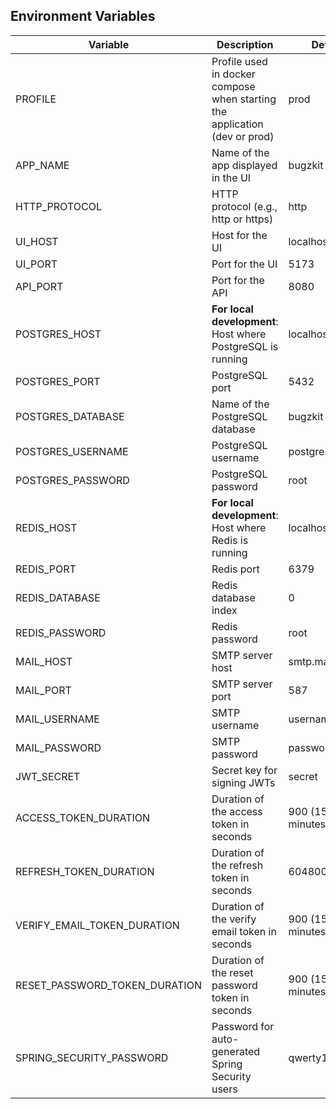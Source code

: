 ## Environment Variables

| Variable                      | Description                                                                | Default          |
| ----------------------------- | -------------------------------------------------------------------------- | ---------------- |
| PROFILE                       | Profile used in docker compose when starting the application (dev or prod) | prod             |
| APP_NAME                      | Name of the app displayed in the UI                                        | bugzkit          |
| HTTP_PROTOCOL                 | HTTP protocol (e.g., http or https)                                        | http             |
| UI_HOST                       | Host for the UI                                                            | localhost        |
| UI_PORT                       | Port for the UI                                                            | 5173             |
| API_PORT                      | Port for the API                                                           | 8080             |
| POSTGRES_HOST                 | **For local development**: Host where PostgreSQL is running                | localhost        |
| POSTGRES_PORT                 | PostgreSQL port                                                            | 5432             |
| POSTGRES_DATABASE             | Name of the PostgreSQL database                                            | bugzkit          |
| POSTGRES_USERNAME             | PostgreSQL username                                                        | postgres         |
| POSTGRES_PASSWORD             | PostgreSQL password                                                        | root             |
| REDIS_HOST                    | **For local development**: Host where Redis is running                     | localhost        |
| REDIS_PORT                    | Redis port                                                                 | 6379             |
| REDIS_DATABASE                | Redis database index                                                       | 0                |
| REDIS_PASSWORD                | Redis password                                                             | root             |
| MAIL_HOST                     | SMTP server host                                                           | smtp.mailgun.org |
| MAIL_PORT                     | SMTP server port                                                           | 587              |
| MAIL_USERNAME                 | SMTP username                                                              | username         |
| MAIL_PASSWORD                 | SMTP password                                                              | password         |
| JWT_SECRET                    | Secret key for signing JWTs                                                | secret           |
| ACCESS_TOKEN_DURATION         | Duration of the access token in seconds                                    | 900 (15 minutes) |
| REFRESH_TOKEN_DURATION        | Duration of the refresh token in seconds                                   | 604800 (7 days)  |
| VERIFY_EMAIL_TOKEN_DURATION   | Duration of the verify email token in seconds                              | 900 (15 minutes) |
| RESET_PASSWORD_TOKEN_DURATION | Duration of the reset password token in seconds                            | 900 (15 minutes) |
| SPRING_SECURITY_PASSWORD      | Password for auto-generated Spring Security users                          | qwerty123        |
